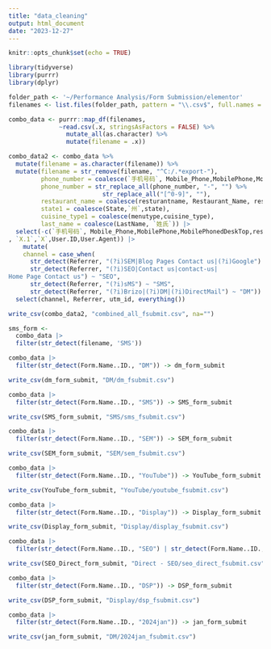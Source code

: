 ```yaml
---
title: "data_cleaning"
output: html_document
date: "2023-12-27"
---
```


```r
knitr::opts_chunk$set(echo = TRUE)
```

```r
library(tidyverse)
library(purrr)
library(dplyr)

```

```r

folder_path <- '~/Performance Analysis/Form Submission/elementor'
filenames <- list.files(folder_path, pattern = "\\.csv$", full.names = TRUE)

combo_data <- purrr::map_df(filenames, 
              ~read.csv(.x, stringsAsFactors = FALSE) %>% 
                mutate_all(as.character) %>% 
                mutate(filename = .x))
```


```r
combo_data2 <- combo_data %>%
  mutate(filename = as.character(filename)) %>%
  mutate(filename = str_remove(filename, "^C:/.*export-"),
         phone_number = coalesce(`手机号码`, Mobile_Phone,MobilePhone,MobilePhonedDeskTop),
         phone_number = str_replace_all(phone_number, "-", "") %>% 
                          str_replace_all("[^0-9]", ""),
         restaurant_name = coalesce(resturantname, Restaurant_Name, restaurantname,`餐馆菜系`),
         state1 = coalesce(State,`州`,state),
         cuisine_type1 = coalesce(menutype,cuisine_type),
         last_name = coalesce(LastName, `姓氏`)) |> 
  select(-c(`手机号码`, Mobile_Phone,MobilePhone,MobilePhonedDeskTop,resturantname, Restaurant_Name, restaurantname,`餐馆菜系`,State,`州`,state,menutype,cuisine_type,LastName, `姓氏`, `field_c08bb15`,`field_a8a9f04`,`Prospect_Name`,`field_c671a78` ,`Form.Name..ID.` ,`Submission.ID`, `field_c2ef9e9`, `field_61e3cc5`,, `Terms.and.Conditions`
, `X.1`,`X`,User.ID,User.Agent)) |> 
    mutate(
    channel = case_when(
      str_detect(Referrer, "(?i)SEM|Blog Pages Contact us|(?i)Google") ~ "SEM",
      str_detect(Referrer, "(?i)SEO|Contact us|contact-us|	
Home Page Contact us") ~ "SEO",
      str_detect(Referrer, "(?i)sMS") ~ "SMS",
      str_detect(Referrer, "(?i)Brizo|(?i)DM|(?i)DirectMail") ~ "DM")) |> 
  select(channel, Referrer, utm_id, everything())
```

```r
write_csv(combo_data2, "combined_all_fsubmit.csv", na="")
```



```r

sms_form <- 
  combo_data |> 
  filter(str_detect(filename, 'SMS'))
```


```r
combo_data |> 
  filter(str_detect(Form.Name..ID., "DM")) -> dm_form_submit

write_csv(dm_form_submit, "DM/dm_fsubmit.csv")

```

```r
combo_data |> 
  filter(str_detect(Form.Name..ID., "SMS")) -> SMS_form_submit

write_csv(SMS_form_submit, "SMS/sms_fsubmit.csv")
```

```r
combo_data |> 
  filter(str_detect(Form.Name..ID., "SEM")) -> SEM_form_submit

write_csv(SEM_form_submit, "SEM/sem_fsubmit.csv")
```

```r
combo_data |> 
  filter(str_detect(Form.Name..ID., "YouTube")) -> YouTube_form_submit

write_csv(YouTube_form_submit, "YouTube/youtube_fsubmit.csv")
```

```r
combo_data |> 
  filter(str_detect(Form.Name..ID., "Display")) -> Display_form_submit

write_csv(Display_form_submit, "Display/display_fsubmit.csv")
```
 
```r
combo_data |> 
  filter(str_detect(Form.Name..ID., "SEO") | str_detect(Form.Name..ID., "Direct")) -> SEO_Direct_form_submit

write_csv(SEO_Direct_form_submit, "Direct - SEO/seo_direct_fsubmit.csv")
```

```r
combo_data |> 
  filter(str_detect(Form.Name..ID., "DSP")) -> DSP_form_submit

write_csv(DSP_form_submit, "Display/dsp_fsubmit.csv")
```


```r
combo_data |> 
  filter(str_detect(Form.Name..ID., "2024jan")) -> jan_form_submit

write_csv(jan_form_submit, "DM/2024jan_fsubmit.csv")
```